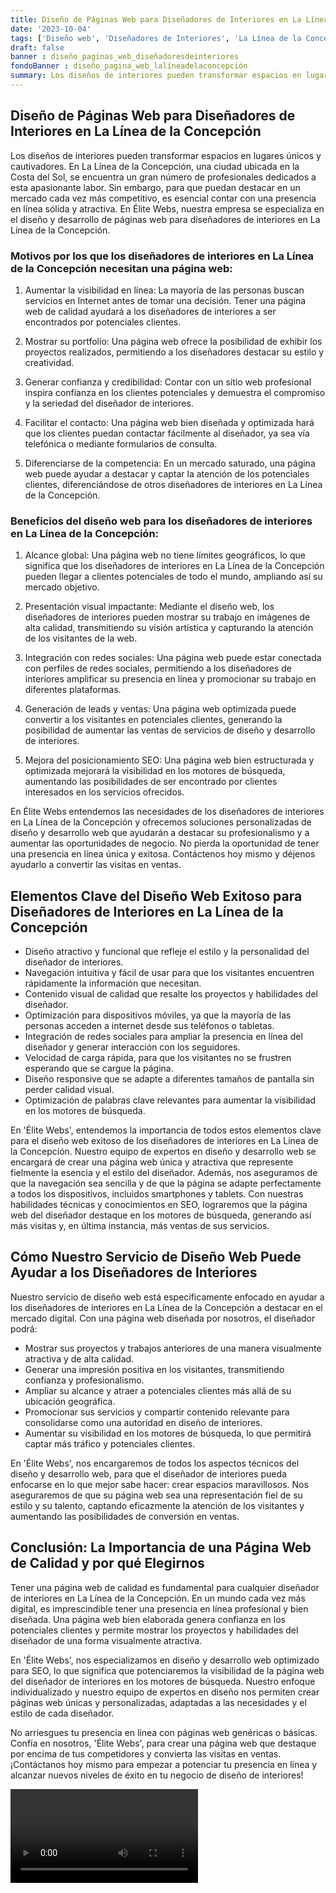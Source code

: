 ```yaml
---
title: Diseño de Páginas Web para Diseñadores de Interiores en La Línea de la Concepción
date: '2023-10-04'
tags: ['Diseño web', 'Diseñadores de Interiores', 'La Línea de la Concepción']
draft: false
banner : diseño_paginas_web_diseñadoresdeinteriores
fondoBanner : diseño_pagina_web_lalíneadelaconcepción
summary: Los diseños de interiores pueden transformar espacios en lugares únicos y cautivadores. En La Línea de la Concepción, una ciudad ubicada en la Costa del Sol, se encuentra un gran número de profesionales dedicados a esta apasionante labor. Sin embargo, para que puedan destacar en un mercado cada vez más competitivo, es esencial contar con una presencia en línea sólida y atractiva. En Élite Webs, nuestra empresa se especializa en el diseño y desarrollo de páginas web para diseñadores de interiores en La Línea de la Concepción.
---
```


## Diseño de Páginas Web para Diseñadores de Interiores en La Línea de la Concepción

Los diseños de interiores pueden transformar espacios en lugares únicos y cautivadores. En La Línea de la Concepción, una ciudad ubicada en la Costa del Sol, se encuentra un gran número de profesionales dedicados a esta apasionante labor. Sin embargo, para que puedan destacar en un mercado cada vez más competitivo, es esencial contar con una presencia en línea sólida y atractiva. En Élite Webs, nuestra empresa se especializa en el diseño y desarrollo de páginas web para diseñadores de interiores en La Línea de la Concepción.

### Motivos por los que los diseñadores de interiores en La Línea de la Concepción necesitan una página web:

1. Aumentar la visibilidad en línea: La mayoría de las personas buscan servicios en Internet antes de tomar una decisión. Tener una página web de calidad ayudará a los diseñadores de interiores a ser encontrados por potenciales clientes.

2. Mostrar su portfolio: Una página web ofrece la posibilidad de exhibir los proyectos realizados, permitiendo a los diseñadores destacar su estilo y creatividad.

3. Generar confianza y credibilidad: Contar con un sitio web profesional inspira confianza en los clientes potenciales y demuestra el compromiso y la seriedad del diseñador de interiores.

4. Facilitar el contacto: Una página web bien diseñada y optimizada hará que los clientes puedan contactar fácilmente al diseñador, ya sea vía telefónica o mediante formularios de consulta.

5. Diferenciarse de la competencia: En un mercado saturado, una página web puede ayudar a destacar y captar la atención de los potenciales clientes, diferenciándose de otros diseñadores de interiores en La Línea de la Concepción.

### Beneficios del diseño web para los diseñadores de interiores en La Línea de la Concepción:

1. Alcance global: Una página web no tiene límites geográficos, lo que significa que los diseñadores de interiores en La Línea de la Concepción pueden llegar a clientes potenciales de todo el mundo, ampliando así su mercado objetivo.

2. Presentación visual impactante: Mediante el diseño web, los diseñadores de interiores pueden mostrar su trabajo en imágenes de alta calidad, transmitiendo su visión artística y capturando la atención de los visitantes de la web.

3. Integración con redes sociales: Una página web puede estar conectada con perfiles de redes sociales, permitiendo a los diseñadores de interiores amplificar su presencia en línea y promocionar su trabajo en diferentes plataformas.

4. Generación de leads y ventas: Una página web optimizada puede convertir a los visitantes en potenciales clientes, generando la posibilidad de aumentar las ventas de servicios de diseño y desarrollo de interiores.

5. Mejora del posicionamiento SEO: Una página web bien estructurada y optimizada mejorará la visibilidad en los motores de búsqueda, aumentando las posibilidades de ser encontrado por clientes interesados en los servicios ofrecidos.

En Élite Webs entendemos las necesidades de los diseñadores de interiores en La Línea de la Concepción y ofrecemos soluciones personalizadas de diseño y desarrollo web que ayudarán a destacar su profesionalismo y a aumentar las oportunidades de negocio. No pierda la oportunidad de tener una presencia en línea única y exitosa. Contáctenos hoy mismo y déjenos ayudarlo a convertir las visitas en ventas.

<GifSeo />

<Cta />

## Elementos Clave del Diseño Web Exitoso para Diseñadores de Interiores en La Línea de la Concepción

- Diseño atractivo y funcional que refleje el estilo y la personalidad del diseñador de interiores.
- Navegación intuitiva y fácil de usar para que los visitantes encuentren rápidamente la información que necesitan.
- Contenido visual de calidad que resalte los proyectos y habilidades del diseñador.
- Optimización para dispositivos móviles, ya que la mayoría de las personas acceden a internet desde sus teléfonos o tabletas.
- Integración de redes sociales para ampliar la presencia en línea del diseñador y generar interacción con los seguidores.
- Velocidad de carga rápida, para que los visitantes no se frustren esperando que se cargue la página.
- Diseño responsive que se adapte a diferentes tamaños de pantalla sin perder calidad visual.
- Optimización de palabras clave relevantes para aumentar la visibilidad en los motores de búsqueda.

En 'Élite Webs', entendemos la importancia de todos estos elementos clave para el diseño web exitoso de los diseñadores de interiores en La Línea de la Concepción. Nuestro equipo de expertos en diseño y desarrollo web se encargará de crear una página web única y atractiva que represente fielmente la esencia y el estilo del diseñador. Además, nos aseguramos de que la navegación sea sencilla y de que la página se adapte perfectamente a todos los dispositivos, incluidos smartphones y tablets. Con nuestras habilidades técnicas y conocimientos en SEO, lograremos que la página web del diseñador destaque en los motores de búsqueda, generando así más visitas y, en última instancia, más ventas de sus servicios.

## Cómo Nuestro Servicio de Diseño Web Puede Ayudar a los Diseñadores de Interiores

Nuestro servicio de diseño web está específicamente enfocado en ayudar a los diseñadores de interiores en La Línea de la Concepción a destacar en el mercado digital. Con una página web diseñada por nosotros, el diseñador podrá:

- Mostrar sus proyectos y trabajos anteriores de una manera visualmente atractiva y de alta calidad.
- Generar una impresión positiva en los visitantes, transmitiendo confianza y profesionalismo.
- Ampliar su alcance y atraer a potenciales clientes más allá de su ubicación geográfica.
- Promocionar sus servicios y compartir contenido relevante para consolidarse como una autoridad en diseño de interiores.
- Aumentar su visibilidad en los motores de búsqueda, lo que permitirá captar más tráfico y potenciales clientes.

En 'Élite Webs', nos encargaremos de todos los aspectos técnicos del diseño y desarrollo web, para que el diseñador de interiores pueda enfocarse en lo que mejor sabe hacer: crear espacios maravillosos. Nos aseguraremos de que su página web sea una representación fiel de su estilo y su talento, captando eficazmente la atención de los visitantes y aumentando las posibilidades de conversión en ventas.

## Conclusión: La Importancia de una Página Web de Calidad y por qué Elegirnos

Tener una página web de calidad es fundamental para cualquier diseñador de interiores en La Línea de la Concepción. En un mundo cada vez más digital, es imprescindible tener una presencia en línea profesional y bien diseñada. Una página web bien elaborada genera confianza en los potenciales clientes y permite mostrar los proyectos y habilidades del diseñador de una forma visualmente atractiva.

En 'Élite Webs', nos especializamos en diseño y desarrollo web optimizado para SEO, lo que significa que potenciaremos la visibilidad de la página web del diseñador de interiores en los motores de búsqueda. Nuestro enfoque individualizado y nuestro equipo de expertos en diseño nos permiten crear páginas web únicas y personalizadas, adaptadas a las necesidades y el estilo de cada diseñador.

No arriesgues tu presencia en línea con páginas web genéricas o básicas. Confía en nosotros, 'Élite Webs', para crear una página web que destaque por encima de tus competidores y convierta las visitas en ventas. ¡Contáctanos hoy mismo para empezar a potenciar tu presencia en línea y alcanzar nuevos niveles de éxito en tu negocio de diseño de interiores!

<Video />

<CtaBot job='Diseñadores de Interiores' city='La Línea de la Concepción'/>

<Gmaps query='La Línea de la Concepción+españa+maps' />